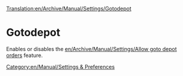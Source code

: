 [[Translation:en/Archive/Manual/Settings/Gotodepot]]
=Gotodepot=

Enables or disables the [[en/Archive/Manual/Settings/Allow goto depot orders]] feature.
[[Category:en/Manual/Settings & Preferences]]

{{en/Stub}}